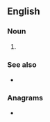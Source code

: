 ==English==

===Noun===
{{en-noun}}

# {{label|en|networking}} {{initialism of|en|service set identifier}}

===See also===
* {{pedia|Service set identifier}}

===Anagrams===
* {{anagrams|en|a=diss|Diss|ISDs|SDIs|SIDS|SIDs|SISD|diss}}